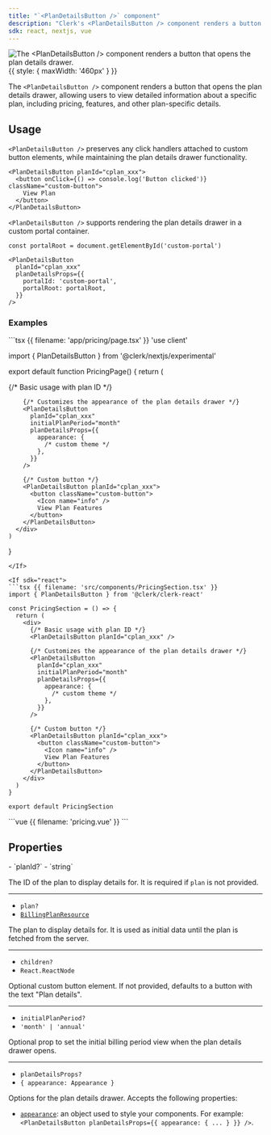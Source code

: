 ```yaml
---
title: "`<PlanDetailsButton />` component"
description: "Clerk's <PlanDetailsButton /> component renders a button that opens the plan details drawer."
sdk: react, nextjs, vue
---
```


![The \<PlanDetailsButton /> component renders a button that opens the plan details drawer.](/docs/images/ui-components/plan-details.png){{ style: { maxWidth: '460px' } }}

The `<PlanDetailsButton />` component renders a button that opens the plan details drawer, allowing users to view detailed information about a specific plan, including pricing, features, and other plan-specific details.

<Include src="_partials/billing-experimental" />

## Usage

`<PlanDetailsButton />` preserves any click handlers attached to custom button elements, while maintaining the plan details drawer functionality.

```tsx
<PlanDetailsButton planId="cplan_xxx">
  <button onClick={() => console.log('Button clicked')} className="custom-button">
    View Plan
  </button>
</PlanDetailsButton>
```

`<PlanDetailsButton />` supports rendering the plan details drawer in a custom portal container.

```tsx {{ prettier: false }}
const portalRoot = document.getElementById('custom-portal')

<PlanDetailsButton
  planId="cplan_xxx"
  planDetailsProps={{
    portalId: 'custom-portal',
    portalRoot: portalRoot,
  }}
/>
```

### Examples

<If sdk="nextjs">
  ```tsx {{ filename: 'app/pricing/page.tsx' }}
  'use client'

  import { PlanDetailsButton } from '@clerk/nextjs/experimental'

  export default function PricingPage() {
    return (
      <div>
        {/* Basic usage with plan ID */}
        <PlanDetailsButton planId="cplan_xxx" />

        {/* Customizes the appearance of the plan details drawer */}
        <PlanDetailsButton
          planId="cplan_xxx"
          initialPlanPeriod="month"
          planDetailsProps={{
            appearance: {
              /* custom theme */
            },
          }}
        />

        {/* Custom button */}
        <PlanDetailsButton planId="cplan_xxx">
          <button className="custom-button">
            <Icon name="info" />
            View Plan Features
          </button>
        </PlanDetailsButton>
      </div>
    )
  }
  ```
</If>

<If sdk="react">
  ```tsx {{ filename: 'src/components/PricingSection.tsx' }}
  import { PlanDetailsButton } from '@clerk/clerk-react'

  const PricingSection = () => {
    return (
      <div>
        {/* Basic usage with plan ID */}
        <PlanDetailsButton planId="cplan_xxx" />

        {/* Customizes the appearance of the plan details drawer */}
        <PlanDetailsButton
          planId="cplan_xxx"
          initialPlanPeriod="month"
          planDetailsProps={{
            appearance: {
              /* custom theme */
            },
          }}
        />

        {/* Custom button */}
        <PlanDetailsButton planId="cplan_xxx">
          <button className="custom-button">
            <Icon name="info" />
            View Plan Features
          </button>
        </PlanDetailsButton>
      </div>
    )
  }

  export default PricingSection
  ```
</If>

<If sdk="vue">
  ```vue {{ filename: 'pricing.vue' }}
  <script setup lang="ts">
  import { PlanDetailsButton } from '@clerk/vue/experimental'
  </script>

  <template>
    <div>
      <!-- Basic usage with plan ID -->
      <PlanDetailsButton planId="cplan_xxx" />

      <!-- Customizes the appearance of the plan details drawer -->
      <PlanDetailsButton
        planId="cplan_xxx"
        initialPlanPeriod="month"
        :planDetailsProps="{
          appearance: {
            /* custom theme */
          },
        }"
      />

      <!-- Custom button -->
      <PlanDetailsButton planId="cplan_xxx">
        <button class="custom-button">View Plan Features</button>
      </PlanDetailsButton>
    </div>
  </template>
  ```
</If>

## Properties

<Properties>
  - `planId?`
  - `string`

  The ID of the plan to display details for. It is required if `plan` is not provided.

  ---

  - `plan?`
  - [`BillingPlanResource`](/docs/reference/javascript/types/billing-plan-resource)

  The plan to display details for. It is used as initial data until the plan is fetched from the server.

  ---

  - `children?`
  - `React.ReactNode`

  Optional custom button element. If not provided, defaults to a button with the text "Plan details".

  ---

  - `initialPlanPeriod?`
  - `'month' | 'annual'`

  Optional prop to set the initial billing period view when the plan details drawer opens.

  ---

  - `planDetailsProps?`
  - `{ appearance: Appearance }`

  Options for the plan details drawer. Accepts the following properties:

  - [`appearance`](/docs/guides/customizing-clerk/appearance-prop/overview): an object used to style your components. For example: `<PlanDetailsButton planDetailsProps={{ appearance: { ... } }} />`.
</Properties>
